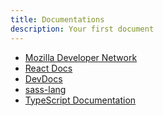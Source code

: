 ```yaml
---
title: Documentations
description: Your first document
---
```


- [Mozilla Developer Network](https://developer.mozilla.org/en-US/)
- [React Docs](https://react.dev/)
- [DevDocs](https://devdocs.io/)
- [sass-lang](https://sass-lang.com)
- [TypeScript Documentation](https://www.typescriptlang.org/docs/)
